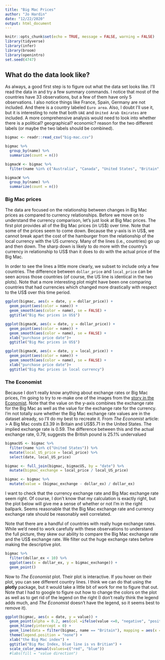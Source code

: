 ```yaml
---
title: "Big Mac Prices"
author: "Jo Hardin"
date: "12/22/2020"
output: html_document
---
```


```r
knitr::opts_chunk$set(echo = TRUE, message = FALSE, warning = FALSE)
library(tidyverse)
library(infer)
library(broom)
library(openintro)
set.seed(4747)
```

## What do the data look like?

As always, a good first step is to figure out what the data set looks like.  I'll read the data in and try a few summary commands.  I notice that most of the countries have 33 observations, but a few of them have only 5 observations.  I also notice things like France, Spain, Germany are not included.  And there is a country labeled `Euro area`.  Also, I doubt I'll use it, but it is interesting to note that both `UAE` and `United Arab Emirates` are included.  A more comprehensive analysis would need to look into whether there is a political? geographical? economic? reason for the two different labels (or maybe the two labels should be combined).

```r
bigmac <- readr::read_csv("big-mac.csv")

bigmac %>%
  group_by(name) %>%
  summarize(count = n())

bigmacW <- bigmac %>%
  filter(name %in% c("Australia", "Canada", "United States", "Britain", "Euro area"))

bigmacW %>%
  group_by(name) %>%
  summarize(count = n())

```

### Big Mac prices

The data are focused on the relationship between changes in Big Mac prices as compared to currency relationships.  Before we move on to understand the currency comparison, let's just look at Big Mac prices.  The first plot provides all of the Big Mac prices (in US\$) over time.  Note that some of the prices seem to come down.  Because the y-axis is in US\$, we cannot break apart the cost of the hamburger from the relationship of the local currency with the US currency.  Many of the lines (i.e., countries) go up and then down.  The sharp down is likely to do more with the country's currency in relationship to US\$ than it does to do with the actual price of the Big Mac.

In order to see the lines a little more clearly, we subset to include only a few countries.  The difference between `dollar_price` and `local_price` can be seen across those countries (of course, the US line is identical in the two plots).  Note that a more interesting plot might have been one comparing countries that had currencies which changed more drastically with respect to the US\$ over this time period.

```r
ggplot(bigmac, aes(x = date, y = dollar_price)) +
  geom_point(aes(color = name)) + 
  geom_smooth(aes(color = name), se = FALSE) +
  ggtitle("Big Mac prices in US$")

ggplot(bigmacW, aes(x = date, y = dollar_price)) +
  geom_point(aes(color = name)) + 
  geom_smooth(aes(color = name), se = FALSE) +
  xlab("purchase price date")+
  ggtitle("Big Mac prices in US$")

ggplot(bigmacW, aes(x = date, y = local_price)) +
  geom_point(aes(color = name)) + 
  geom_smooth(aes(color = name), se = FALSE) +
  xlab("purchase price date")+
  ggtitle("Big Mac prices in local currency")
```


### The Economist

Because I don't really know anything about exchange rates or Big Mac prices, I'm going to try to re-make one of the images from the [story in the Economist](https://www.economist.com/news/2020/07/15/the-big-mac-index).  Note that the value on the y-axis combines the exchange rate for the Big Mac as well as the value for the exchange rate for the currency.  I'm not totally sure whether the Big Mac exchange rate values are in the dataset already, so I'll do my best to recreate it.  From *The Economist* article:
> A Big Mac costs £3.39 in Britain and US$5.71 in the United States. The implied exchange rate is 0.59. The difference between this and the actual exchange rate, 0.79, suggests the British pound is 25.1% undervalued


```r
bigmacUS <- bigmac %>%
  filter(name %in% c("United States")) %>%
  mutate(local_US_price = local_price) %>%
  select(date, local_US_price)

bigmac <- full_join(bigmac, bigmacUS, by = "date") %>%
  mutate(bigmac_exchange = local_price / local_US_price)

bigmac <- bigmac %>%
  mutate(value = (bigmac_exchange - dollar_ex) / dollar_ex)
```

I want to check that the currency exchange rate and Big Mac exchange rate seem right.  Of course, I don't know that my calculation is exactly right, but the plot below will give me a sense of whether or not I'm in the right ballpark.  Seems reasonable that the Big Mac exchange rate and currency exchange rate should be reasonably well correlated.

Note that there are a handful of countries with really huge exchange rates.  While we'd need to work carefully with these observations to understand the full picture, they skew our ability to compare the Big Mac exchange rate and the US\$ exchange rate.  We filter out the huge exchange rates before making the descriptive plot.

```r
bigmac %>%
  filter(dollar_ex < 10) %>%
  ggplot(aes(x = dollar_ex, y = bigmac_exchange)) + 
  geom_point()
```


Now to *The Economist* plot.  Their plot is interactive.  If you hover on their plot, you can see different country lines.  I think we can do that using the **plotly** package, but it would take a little bit of work for me to figure that out.  Note that I had to google to figure out how to change the colors on the plot as well as to get rid of the legend on the right (I don't really think the legend adds much, and *The Economist* doesn't have the legend, so it seems best to remove it).

```r
ggplot(bigmac, aes(x = date, y = value)) + 
  geom_point(alpha = 0.2, aes(col =ifelse(value <=0, "negative", "positive"))) + 
  geom_hline(yintercept = 0) +
  geom_line(data = filter(bigmac, name == "Britain"), mapping = aes(x = date, y = value), se = FALSE, col = "blue") +
  theme(legend.position = "none") +
  xlab("the Big Mac index") +
  ggtitle("Big Mac Index, blue line is vs Britian") +
  scale_color_manual(values=c("red", "blue")) 
  #labs(fill = "value direction")
```

